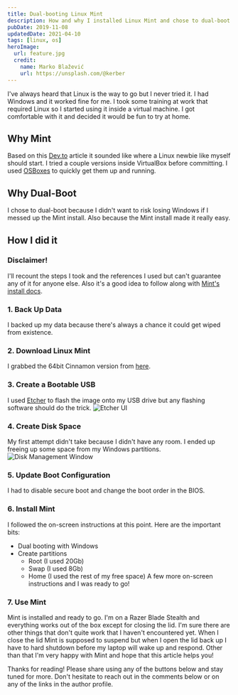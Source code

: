 ```yaml
---
title: Dual-booting Linux Mint
description: How and why I installed Linux Mint and chose to dual-boot between it and Windows
pubDate: 2019-11-08
updatedDate: 2021-04-10
tags: [linux, os]
heroImage:
  url: feature.jpg
  credit:
    name: Marko Blažević
    url: https://unsplash.com/@kerber
---
```


I've always heard that Linux is the way to go but I never tried it. I had Windows and it worked fine for me. I took some training at work that required Linux so I started using it inside a virtual machine. I got comfortable with it and decided it would be fun to try at home.

## Why Mint

Based on this [Dev.to](https://dev.to/pluralsight/which-distribution-of-linux-should-i-use-51g7) article it sounded like where a Linux newbie like myself should start. I tried a couple versions inside VirtualBox before committing. I used [OSBoxes](https://www.osboxes.org/) to quickly get them up and running.

## Why Dual-Boot

I chose to dual-boot because I didn't want to risk losing Windows if I messed up the Mint install. Also because the Mint install made it really easy.

## How I did it

### Disclaimer!

I'll recount the steps I took and the references I used but can't guarantee any of it for anyone else.
Also it's a good idea to follow along with [Mint's install docs](https://www.linuxmint.com/documentation.php).

### 1. Back Up Data

I backed up my data because there's always a chance it could get wiped from existence.

### 2. Download Linux Mint

I grabbed the 64bit Cinnamon version from [here](https://linuxmint.com/download.php).

### 3. Create a Bootable USB

I used [Etcher](https://www.balena.io/etcher/) to flash the image onto my USB drive but any flashing software should do the trick.
![Etcher UI](@assets/articles/linux-dual-boot/etcher.png)

### 4. Create Disk Space

My first attempt didn't take because I didn't have any room. I ended up freeing up some space from my Windows partitions.
![Disk Management Window](@assets/articles/linux-dual-boot/disk.png)

### 5. Update Boot Configuration

I had to disable secure boot and change the boot order in the BIOS.

### 6. Install Mint

I followed the on-screen instructions at this point. Here are the important bits:

- Dual booting with Windows
- Create partitions
  - Root (I used 20Gb)
  - Swap (I used 8Gb)
  - Home (I used the rest of my free space)
    A few more on-screen instructions and I was ready to go!

### 7. Use Mint

Mint is installed and ready to go. I'm on a Razer Blade Stealth and everything works out of the box except for closing the lid. I'm sure there are other things that don't quite work that I haven't encountered yet. When I close the lid Mint is supposed to suspend but when I open the lid back up I have to hard shutdown before my laptop will wake up and respond.
Other than that I'm very happy with Mint and hope that this article helps you!

Thanks for reading! Please share using any of the buttons below and stay tuned for more. Don't hesitate to reach out in the comments below or on any of the links in the author profile.
